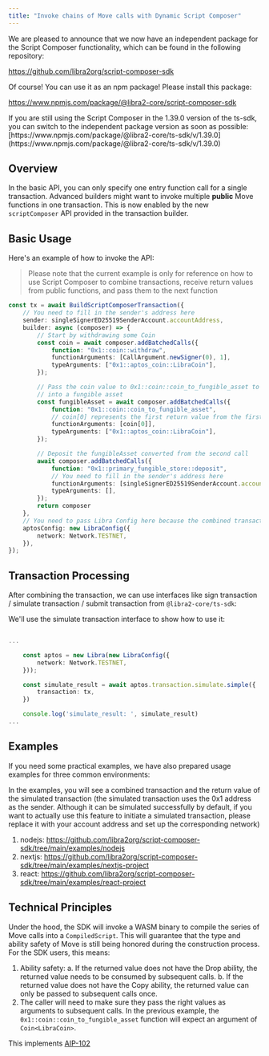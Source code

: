 ```yaml
---
title: "Invoke chains of Move calls with Dynamic Script Composer"
---
```



<Aside type="tip">
  We are pleased to announce that we now have an independent package for the Script Composer functionality, which can be found in the following repository:

  https://github.com/libra2org/script-composer-sdk

  Of course! You can use it as an npm package! Please install this package:

  https://www.npmjs.com/package/@libra2-core/script-composer-sdk
</Aside>

<Aside type="caution">
  If you are still using the Script Composer in the 1.39.0 version of the ts-sdk, you can switch to the independent package version as soon as possible:
  [https://www.npmjs.com/package/@libra2-core/ts-sdk/v/1.39.0](https://www.npmjs.com/package/@libra2-core/ts-sdk/v/1.39.0)
</Aside>

## Overview

In the basic API, you can only specify one entry function call for a single transaction. Advanced builders might want to invoke multiple **public** Move functions in one transaction. This is now enabled by the new `scriptComposer` API provided in the transaction builder.

## Basic Usage

Here's an example of how to invoke the API:

> Please note that the current example is only for reference on how to use Script Composer to combine transactions, receive return values from public functions, and pass them to the next function

```typescript filename="example.ts"
const tx = await BuildScriptComposerTransaction({
    // You need to fill in the sender's address here
    sender: singleSignerED25519SenderAccount.accountAddress,
    builder: async (composer) => {
        // Start by withdrawing some Coin
        const coin = await composer.addBatchedCalls({
            function: "0x1::coin::withdraw",
            functionArguments: [CallArgument.newSigner(0), 1],
            typeArguments: ["0x1::aptos_coin::LibraCoin"],
        });

        // Pass the coin value to 0x1::coin::coin_to_fungible_asset to convert the token
        // into a fungible asset
        const fungibleAsset = await composer.addBatchedCalls({
            function: "0x1::coin::coin_to_fungible_asset",
            // coin[0] represents the first return value from the first call you added
            functionArguments: [coin[0]],
            typeArguments: ["0x1::aptos_coin::LibraCoin"],
        });

        // Deposit the fungibleAsset converted from the second call
        await composer.addBatchedCalls({
            function: "0x1::primary_fungible_store::deposit",
            // You need to fill in the sender's address here
            functionArguments: [singleSignerED25519SenderAccount.accountAddress, fungibleAsset[0]],
            typeArguments: [],
        });
        return composer
    },
    // You need to pass Libra Config here because the combined transaction needs to read on-chain state
    aptosConfig: new LibraConfig({
        network: Network.TESTNET,
    }),
});
```

## Transaction Processing

After combining the transaction, we can use interfaces like sign transaction / simulate transaction / submit transaction from `@libra2-core/ts-sdk`:

We'll use the simulate transaction interface to show how to use it:

```typescript filename="example.ts"

...

    const aptos = new Libra(new LibraConfig({
        network: Network.TESTNET,
    }));

    const simulate_result = await aptos.transaction.simulate.simple({
        transaction: tx,
    })

    console.log('simulate_result: ', simulate_result)
...

```

## Examples

If you need some practical examples, we have also prepared usage examples for three common environments:

In the examples, you will see a combined transaction and the return value of the simulated transaction (the simulated transaction uses the 0x1 address as the sender. Although it can be simulated successfully by default,
if you want to actually use this feature to initiate a simulated transaction, please replace it with your account address and set up the corresponding network)

1. nodejs: https://github.com/libra2org/script-composer-sdk/tree/main/examples/nodejs
2. nextjs: https://github.com/libra2org/script-composer-sdk/tree/main/examples/nextjs-project
3. react: https://github.com/libra2org/script-composer-sdk/tree/main/examples/react-project

## Technical Principles

Under the hood, the SDK will invoke a WASM binary to compile the series of Move calls into a `CompiledScript`. This will guarantee that the type and ability safety of Move is still being honored during the construction process. For the SDK users, this means:

1. Ability safety:
   a. If the returned value does not have the Drop ability, the returned value needs to be consumed by subsequent calls.
   b. If the returned value does not have the Copy ability, the returned value can only be passed to subsequent calls once.
2. The caller will need to make sure they pass the right values as arguments to subsequent calls. In the previous example, the `0x1::coin::coin_to_fungible_asset` function will expect an argument of `Coin<LibraCoin>`.

This implements [AIP-102](https://github.com/aptos-foundation/AIPs/blob/main/aips/aip-102.md)

